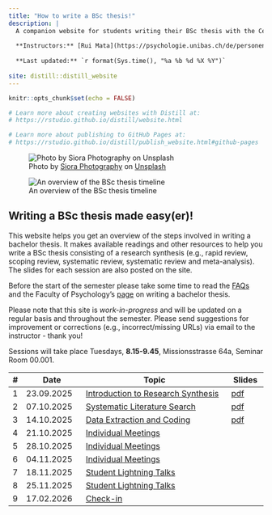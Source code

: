 ```yaml
---
title: "How to write a BSc thesis!"
description: |
  A companion website for students writing their BSc thesis with the Center for Cognitive and Decision Sciences
  
  **Instructors:** [Rui Mata](https://psychologie.unibas.ch/de/personen/rui-mata/about-me/), & [Loreen Tisdall](https://psychologie.unibas.ch/de/personen/loreen-tisdall/about-me/), University of Basel
  
  **Last updated:** `r format(Sys.time(), "%a %b %d %X %Y")`
  
site: distill::distill_website
---
```


```r
knitr::opts_chunk$set(echo = FALSE)

# Learn more about creating websites with Distill at:
# https://rstudio.github.io/distill/website.html

# Learn more about publishing to GitHub Pages at:
# https://rstudio.github.io/distill/publish_website.html#github-pages

```

![<span>Photo by <a href="https://unsplash.com/@siora18?utm_source=unsplash&utm_medium=referral&utm_content=creditCopyText">Siora Photography</a> on <a href="https://unsplash.com/?utm_source=unsplash&utm_medium=referral&utm_content=creditCopyText">Unsplash</a></span>](resources/siora-photography-hgFY1mZY-Y0-unsplash.jpg)

![An overview of the BSc thesis timeline](resources/bsc_plan.png)

## Writing a BSc thesis made easy(er)!

This website helps you get an overview of the steps involved in writing a bachelor thesis. It makes available readings and other resources to help you write a BSc thesis consisting of a research synthesis (e.g., rapid review, scoping review, systematic review, systematic review and meta-analysis). The slides for each session are also posted on the site.

Before the start of the semester please take some time to read the [FAQs](https://matarui.github.io/BSc_thesis/FAQ.html) and the Faculty of Psychology's [page](https://psychologie.unibas.ch/de/studium/bachelorstudium/zweites-und-drittes-studienjahr/bachelorarbeit-4190/) on writing a bachelor thesis.

Please note that this site is *work-in-progress* and will be updated on a regular basis and throughout the semester. Please send suggestions for improvement or corrections (e.g., incorrect/missing URLs) via email to the instructor - thank you!

Sessions will take place Tuesdays, **8.15-9.45**, Missionsstrasse 64a, Seminar Room 00.001. 

::: l-body
| # | Date     | Topic                         | Slides |
|---| -------------|-------------------------------|--------|
| 1 | 23.09.2025 | [Introduction to Research Synthesis](session1.html) | [pdf](slides/BachelorCDS_session1.pdf) |
| 2 | 07.10.2025 | [Systematic Literature Search](session2.html) | [pdf](slides/BachelorCDS_session2.pdf)  |
| 3 | 14.10.2025 | [Data Extraction and Coding](session3.html) | [pdf](slides/BachelorCDS_session3.pdf)  |
| 4 | 21.10.2025 | [Individual Meetings](session4.html) |  |
| 5 | 28.10.2025 | [Individual Meetings](session4.html) |  |
| 6 | 04.11.2025 | [Individual Meetings](session4.html) |  |
| 7 | 18.11.2025 | [Student Lightning Talks](session5.html) |  |
| 8 | 25.11.2025 | [Student Lightning Talks](session5.html) |  |
| 9 | 17.02.2026 | [Check-in](index.html) |  |
:::
